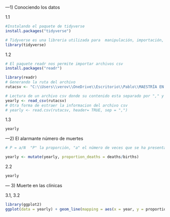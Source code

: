 ---1) Conociendo los datos

1.1

```{r}
#Instalando el paquete de tidyverse
install.packages("tidyverse")         
```


```{r}
# Tidyverse es una libreria utilizada para  manipulación, importación, exploración y visualización de datos
library(tidyverse) 
```

1.2

```{r}
# El paquete readr nos permite importar archivos csv
install.packages("readr")
```
```{r}
library(readr)
# Generando la ruta del archivo
rutacsv <- "C:\\Users\\verov\\OneDrive\\Escritorio\\Pablo\\MAESTRÍA EN INGENIERÍA PARA LA INDUSTRIA CON ESPECIALIDAD EN CIENCIAS DE LA COMPUTACIÓN\\Primer Trimestre 2022\\Fundamentos de Programacion Scripting\\proyecto\\deaths_handwashing.csv"

# Lectura de un archivo csv donde su contenido esta separado por "," y poseen un titulo cada columna
yearly <- read_csv(rutacsv)
# Otra forma de estraer la informacion del archivo csv
# yearly <- read.csv(rutacsv, header= TRUE, sep = ",")
```

1.3

```{r}
yearly
```

---2) El alarmante número de muertes

```{r}
# P = a/N  "P" la proporción, "a" el número de veces que se ha presentado la variable de interés, y "N" el número de datos del total de la muestra.

yearly <- mutate(yearly, proportion_deaths = deaths/births)
```

2.2

```{r}
yearly
```


--- 3) Muerte en las clínicas

3.1, 3.2

```{r}
library(ggplot2)
ggplot(data = yearly) + geom_line(mapping = aes(x = year, y = proportion_deaths))

```


